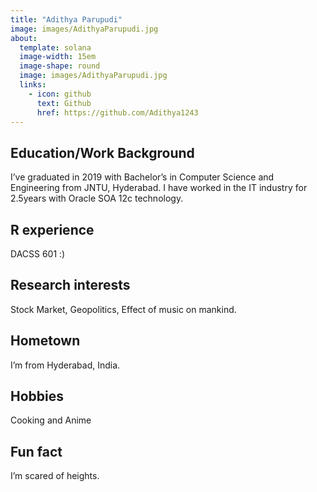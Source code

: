 ```yaml
---
title: "Adithya Parupudi"
image: images/AdithyaParupudi.jpg
about:
  template: solana
  image-width: 15em
  image-shape: round
  image: images/AdithyaParupudi.jpg
  links:
    - icon: github
      text: Github
      href: https://github.com/Adithya1243
---
```


## Education/Work Background

I've graduated in 2019 with Bachelor's in Computer Science and Engineering from JNTU, Hyderabad. I have worked in the IT industry for 2.5years with Oracle SOA 12c technology.

## R experience

DACSS 601 :)

## Research interests

Stock Market, Geopolitics, Effect of music on mankind.

## Hometown

I'm from Hyderabad, India.

## Hobbies

Cooking and Anime

## Fun fact

I'm scared of heights.
